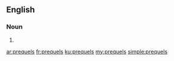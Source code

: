 ==English==

===Noun===
{{head|en}}

# {{plural of|prequel}}

[[ar:prequels]]
[[fr:prequels]]
[[ku:prequels]]
[[my:prequels]]
[[simple:prequels]]